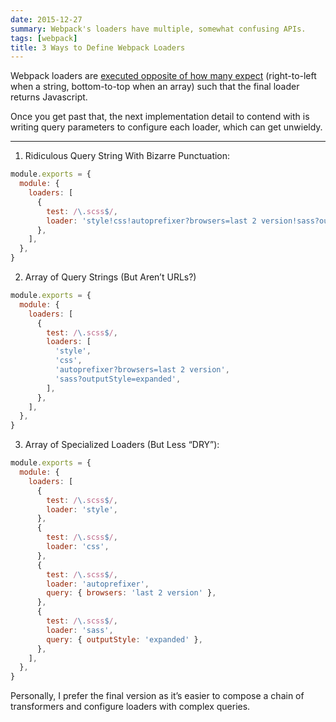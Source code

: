 ```yaml
---
date: 2015-12-27
summary: Webpack's loaders have multiple, somewhat confusing APIs.
tags: [webpack]
title: 3 Ways to Define Webpack Loaders
---
```


Webpack loaders are [executed opposite of how many expect](https://webpack.github.io/docs/loaders.html#loader-order) (right-to-left when a string, bottom-to-top when an array) such that the final loader returns Javascript.

Once you get past that, the next implementation detail to contend with is writing query parameters to configure each loader, which can get unwieldy.

---

1. Ridiculous Query String With Bizarre Punctuation:

```js
module.exports = {
  module: {
    loaders: [
      {
        test: /\.scss$/,
        loader: 'style!css!autoprefixer?browsers=last 2 version!sass?outputStyle=expanded',
      },
    ],
  },
}
```

2. Array of Query Strings (But Aren’t URLs?)

```js
module.exports = {
  module: {
    loaders: [
      {
        test: /\.scss$/,
        loaders: [
          'style',
          'css',
          'autoprefixer?browsers=last 2 version',
          'sass?outputStyle=expanded',
        ],
      },
    ],
  },
}
```

3. Array of Specialized Loaders (But Less “DRY”):

```js
module.exports = {
  module: {
    loaders: [
      {
        test: /\.scss$/,
        loader: 'style',
      },
      {
        test: /\.scss$/,
        loader: 'css',
      },
      {
        test: /\.scss$/,
        loader: 'autoprefixer',
        query: { browsers: 'last 2 version' },
      },
      {
        test: /\.scss$/,
        loader: 'sass',
        query: { outputStyle: 'expanded' },
      },
    ],
  },
}
```

Personally, I prefer the final version as it’s easier to compose a chain of transformers and configure loaders with complex queries.
